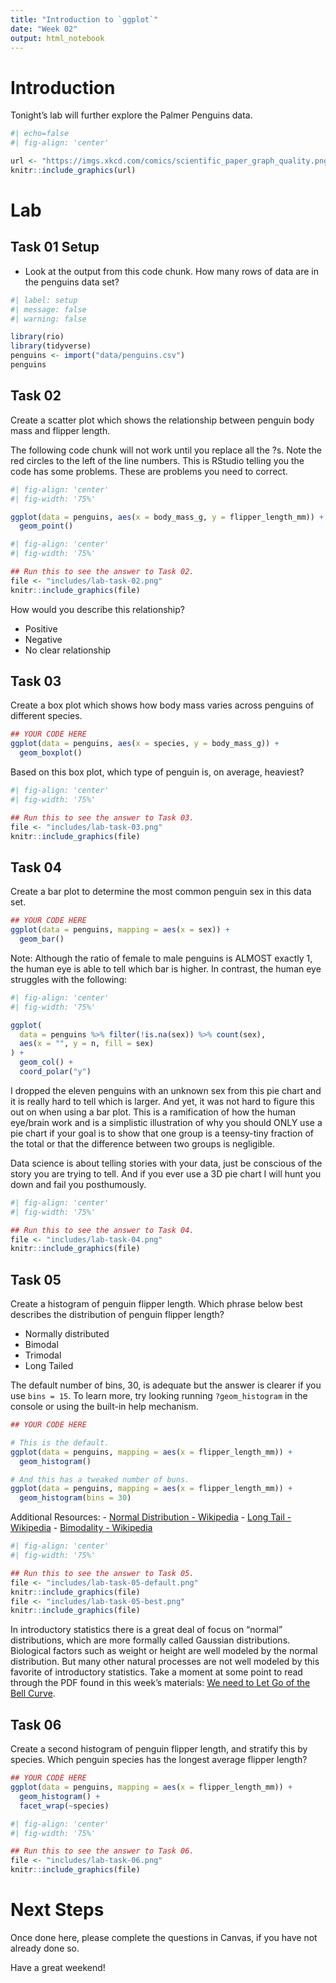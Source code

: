 ```yaml
---
title: "Introduction to `ggplot`"
date: "Week 02"
output: html_notebook
---
```




# Introduction

Tonight's lab will further explore the Palmer Penguins data.

```r
#| echo=false
#| fig-align: 'center'

url <- "https://imgs.xkcd.com/comics/scientific_paper_graph_quality.png"
knitr::include_graphics(url)
```



# Lab

## Task 01 Setup

- Look at the output from this code chunk. How many rows of data are in the 
  penguins data set?

```r
#| label: setup
#| message: false
#| warning: false

library(rio)
library(tidyverse)
penguins <- import("data/penguins.csv")
penguins
``` 

## Task 02

 Create a scatter plot which shows the relationship between penguin body mass and flipper length.

The following code chunk will not work until you replace all the ?s. Note the red circles to the left of the line numbers. This is RStudio telling you the code has some problems. These are problems you need to correct.

```r
#| fig-align: 'center'
#| fig-width: '75%'

ggplot(data = penguins, aes(x = body_mass_g, y = flipper_length_mm)) +
  geom_point()
```

```r
#| fig-align: 'center'
#| fig-width: '75%'

## Run this to see the answer to Task 02.
file <- "includes/lab-task-02.png"
knitr::include_graphics(file)
```

How would you describe this relationship?

- Positive
- Negative
- No clear relationship

## Task 03

Create a box plot which shows how body mass varies across penguins of different
species.

```r
## YOUR CODE HERE
ggplot(data = penguins, aes(x = species, y = body_mass_g)) +
  geom_boxplot()
```

Based on this box plot, which type of penguin is, on average, heaviest?

```r
#| fig-align: 'center'
#| fig-width: '75%'

## Run this to see the answer to Task 03.
file <- "includes/lab-task-03.png"
knitr::include_graphics(file)
```

## Task 04

Create a bar plot to determine the most common penguin sex in this data set.

```r
## YOUR CODE HERE
ggplot(data = penguins, mapping = aes(x = sex)) +
  geom_bar()
```

Note: Although the ratio of female to male penguins is ALMOST exactly 1, the human eye is able to tell which bar is higher. In contrast, the human eye struggles with the following:

```r
#| fig-align: 'center'
#| fig-width: '75%'

ggplot(
  data = penguins %>% filter(!is.na(sex)) %>% count(sex),
  aes(x = "", y = n, fill = sex)
) +
  geom_col() +
  coord_polar("y")
```

I dropped the eleven penguins with an unknown sex from this pie chart and it is really hard to tell which is larger. And yet, it was not hard to figure this out on when using a bar plot. This is a ramification of how the human eye/brain work and is a simplistic illustration of why you should ONLY use a pie chart if your goal is to show that one group is a teensy-tiny fraction of the total or that the difference between two groups is negligible.

Data science is about telling stories with your data, just be conscious of the story you are trying to tell. And if you ever use a 3D pie chart I will hunt you down and fail you posthumously.

```r
#| fig-align: 'center'
#| fig-width: '75%'

## Run this to see the answer to Task 04.
file <- "includes/lab-task-04.png"
knitr::include_graphics(file)
```

## Task 05

Create a histogram of penguin flipper length. Which phrase below best describes the distribution of penguin flipper length?

- Normally distributed
- Bimodal
- Trimodal
- Long Tailed   

The default number of bins, 30, is adequate but the answer is clearer if you use `bins = 15`. To learn more, try looking running `?geom_histogram` in the console or using the built-in help mechanism.

```r
## YOUR CODE HERE

# This is the default.
ggplot(data = penguins, mapping = aes(x = flipper_length_mm)) +
  geom_histogram()

# And this has a tweaked number of buns.
ggplot(data = penguins, mapping = aes(x = flipper_length_mm)) +
  geom_histogram(bins = 30)
```

Additional Resources:
- [Normal Distribution - Wikipedia](https://en.wikipedia.org/wiki/Normal_distribution)
- [Long Tail - Wikipedia](https://en.wikipedia.org/wiki/Long_tail)
- [Bimodality - Wikipedia](https://en.wikipedia.org/wiki/Multimodal_distribution)

```r
#| fig-align: 'center'
#| fig-width: '75%'

## Run this to see the answer to Task 05.
file <- "includes/lab-task-05-default.png"
knitr::include_graphics(file)
file <- "includes/lab-task-05-best.png"
knitr::include_graphics(file)
```

In introductory statistics there is a great deal of focus on "normal" distributions, which are more formally called Gaussian distributions. Biological factors such as weight or height are well modeled by the normal distribution. But many other natural processes are not well modeled by this favorite of introductory statistics. Take a moment at some point to read through the PDF found in this week's materials: [We need to Let Go of the Bell Curve](/.We-Need-to-Let-Go-of-the-Bell-Curve.pdf).

## Task 06

Create a second histogram of penguin flipper length, and stratify this by species. Which penguin species has the longest average flipper length?

```r
## YOUR CODE HERE
ggplot(data = penguins, mapping = aes(x = flipper_length_mm)) +
  geom_histogram() +
  facet_wrap(~species)
```

```r
#| fig-align: 'center'
#| fig-width: '75%'

## Run this to see the answer to Task 06.
file <- "includes/lab-task-06.png"
knitr::include_graphics(file)
```

# Next Steps

Once done here, please complete the questions in Canvas, if you have not already done so. 

Have a great weekend!
   
